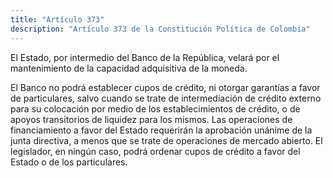 ```yaml
---
title: "Artículo 373"
description: "Artículo 373 de la Constitución Política de Colombia"
---
```


El Estado, por intermedio del Banco de la República, velará por el mantenimiento de la capacidad adquisitiva de la moneda. 

El Banco no podrá establecer cupos de crédito, ni otorgar garantías a favor de particulares, salvo cuando se trate de intermediación de crédito externo para su colocación por medio de los establecimientos de crédito, o de apoyos transitorios de liquidez para los mismos. Las operaciones de financiamiento a favor del Estado requerirán la aprobación unánime de la junta directiva, a menos que se trate de operaciones de mercado abierto. El legislador, en ningún caso, podrá ordenar cupos de crédito a favor del Estado o de los particulares.
